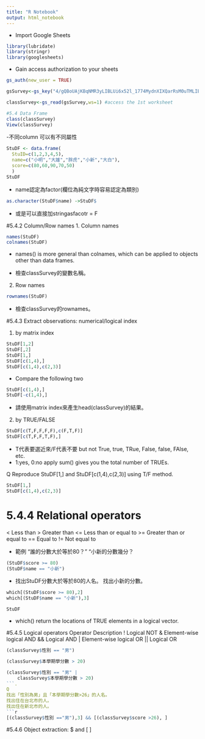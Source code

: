 ```yaml
---
title: "R Notebook"
output: html_notebook
---
```

- Import Google Sheets
```r
library(lubridate)
library(stringr)
library(googlesheets)
```
- Gain access authorization to your sheets

```r
gs_auth(new_user = TRUE)
```
```r
gsSurvey<-gs_key("4/gQBoUAjKBqNMR3yLIBLUi6x52l_1774MydnXIXQarRsM0uTMLIBr6iw")  #download sheet information as an object

classSurvey<-gs_read(gsSurvey,ws=1) #access the 1st worksheet
```
```r
#5.4 Data Frame
class(classSurvey)
View(classSurvey)
```
 -不同column 可以有不同屬性
 
```r

StuDF <- data.frame(
  StuID=c(1,2,3,4,5),
  name=c("小明","大雄","胖虎","小新","大白"),
  score=c(80,60,90,70,50)
  )
StuDF 
```
- name認定為factor(欄位為純文字時容易認定為類別)
```r
as.character(StuDF$name) ->StuDF$
```
- 或是可以直接加stringasfacotr = F


#5.4.2 Column/Row names
 1. Column names
```r
names(StuDF) 
colnames(StuDF)
```
- names() is more general than colnames, which can be applied to objects other than data frames.

- 檢查classSurvey的變數名稱。
 2. Row names
```r
rownames(StuDF)
```
- 檢查classSurvey的rownames。

#5.4.3 Extract observations: numerical/logical index

 1. by matrix index
```r
StuDF[1,2]
StuDF[,2]
StuDF[1,]
StuDF[c(1,4),]
StuDF[c(1,4),c(2,3)]
```
- Compare the following two
```r
StuDF[c(1,4),]
StuDF[-c(1,4),]
```
- 請使用matrix index來產生head(classSurvey)的結果。
2. by TRUE/FALSE
```r
StuDF[c(T,F,F,F,F),c(F,T,F)]
StuDF[c(T,F,F,T,F),]
```
- T代表要選近來/F代表不要
but not True, true, TRue, False, false, FAlse, etc.
- 1:yes, 0:no
apply sum() gives you the total number of TRUEs.

Q Reproduce StuDF[1,] and StuDF[c(1,4),c(2,3)] using T/F method.
```r
StuDF[1,]
StuDF[c(1,4),c(2,3)]
```
# 5.4.4 Relational operators
< Less than 
> Greater than 
<= Less than or equal to 
>= Greater than or equal to 
== Equal to 
!= Not equal to 

- 範例
“誰的分數大於等於80？” “小新的分數幾分？
```r
(StuDF$score >= 80)
(StuDF$name == "小新")
```
- 找出StuDF分數大於等於80的人名。
找出小新的分數。
```r
which[(StuDF$score >= 80),2]
which[(StuDF$name == "小新"),3]
```
```r
StuDF
```

- which() return the locations of TRUE elements in a logical vector.

#5.4.5 Logical operators
Operator Description 
! Logical NOT 
& Element-wise logical AND 
&& Logical AND 
| Element-wise logical OR 
|| Logical OR

```r
(classSurvey$性別 == "男")

(classSurvey$本學期學分數 > 20)

(classSurvey$性別 == "男" | 
    classSurvey$本學期學分數 > 20)
```.
Q
找出「性別為男」且「本學期學分數>26」的人名。
找出住在台北市的人。
找出住在新北市的人。
```r
[(classSurvey$性別 =="男"),3] && [(classSurvey$score >26), ]
```
#5.4.6 Object extraction: $ and [ ]

